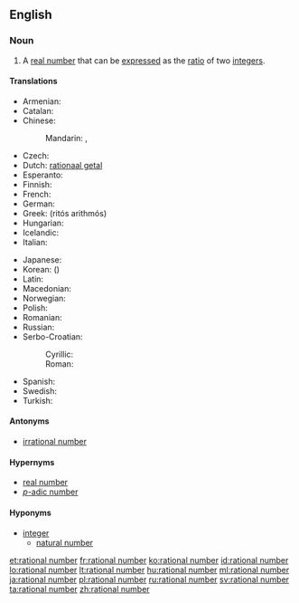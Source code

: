 ==English==

===Noun===
{{en-noun|head=[[rational]] [[number]]}}

# {{context|mathematics}} A [[real number]] that can be [[express]]ed as the [[ratio]] of two [[integer]]s.

====Translations====
{{trans-top|quotient of integers}}
* Armenian: {{t-|hy|ռացիոնալ թիվ|tr=ṙac’ional t’iv}}
* Catalan: {{t-|ca|nombre racional|m}}
* Chinese:
*: Mandarin: {{t|cmn|有理數|sc=Hani}}, {{t|cmn|有理数|tr=yǒulǐshù|sc=Hani}}
* Czech: {{t-|cs|racionální číslo|n}}
* Dutch: [[rationaal getal]] {{n}}
* Esperanto: {{t-|eo|racionala nombro}}
* Finnish: {{t+|fi|rationaaliluku}}
* French: {{t+|fr|nombre rationnel|m}}
* German: {{t+|de|rationale Zahl|f}}
* Greek: {{t+|el|ρητός αριθμός|m}} (ritós arithmós)
* Hungarian: {{t+|hu|racionális szám}}
* Icelandic: {{t-|is|ræð tala|f}}
* Italian: {{t+|it|numero razionale|m}}
{{trans-mid}}
* Japanese: {{t+|ja|有理数|tr=ゆうりすう, yūrisū|sc=Jpan}}
* Korean: {{t+|ko|유리수|tr=yurisu|sc=Kore}} ({{t+|ko|有理數|sc=Kore}})
* Latin: {{t-|la|numerus rationalis|m}}
* Macedonian: {{t-|mk|рационален број|m|tr=racionálen brój}}
* Norwegian: {{t+|no|rasjonalt tall|n}}
* Polish: {{t-|pl|liczba wymierna|f}}
* Romanian: {{t-|ro|număr rațional|n}}
* Russian: {{t-|ru|рациональное число|n|tr=racionál'noje čisló}}
* Serbo-Croatian:
*: Cyrillic: {{t-|sh|рaционaлни брой|m}}
*: Roman: {{t-|sh|racionalni broj|m}}
* Spanish: {{t+|es|número racional|m}}
* Swedish: {{t+|sv|rationellt tal}}
* Turkish: {{t+|tr|rasyonel sayı}}
{{trans-bottom}}

====Antonyms====
* [[irrational number]]

====Hypernyms====
* [[real number]]
* [[p-adic number|''p''-adic number]]

====Hyponyms====
* [[integer]]
** [[natural number]]

[[et:rational number]]
[[fr:rational number]]
[[ko:rational number]]
[[id:rational number]]
[[lo:rational number]]
[[lt:rational number]]
[[hu:rational number]]
[[ml:rational number]]
[[ja:rational number]]
[[pl:rational number]]
[[ru:rational number]]
[[sv:rational number]]
[[ta:rational number]]
[[zh:rational number]]